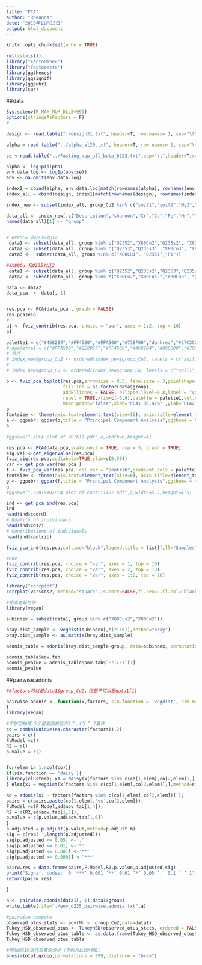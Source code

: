 ---
title: "PCA"
author: "Rheanna"
date: "2019年11月13日"
output: html_document
---

```{r setup, include=FALSE}
knitr::opts_chunk$set(echo = TRUE)
```

```{r}
rm(list=ls())
library("FactoMineR")
library("factoextra")
library(ggthemes)
library(ggsignif)
library(ggpubr)
library(car)

```


##data

```{r}

Sys.setenv(R_MAX_NUM_DLLS=999)
options(stringsAsFactors = F)  
#

design <- read.table("./design31.txt", header=T, row.names= 1, sep="\t")

alpha = read.table("../alpha_al20.txt", header=T, row.names= 1, sep="\t")

se <-read.table("../Fasting_map_all_beta_0223.txt",sep="\t",header=T,row.names=1)

alpha <- log1p(alpha)
env.data.log <- log1p(abs(se))
env <- na.omit(env.data.log)

index1 = cbind(alpha, env.data.log[match(rownames(alpha), rownames(env.data.log)), ])
index_all = cbind(design, index1[match(rownames(design), rownames(index1)), ])

index_new <- subset(index_all, group_Cu2 %in% c("soil1","soil2","Ms2","soil3","Ms3","ps3","p3") )

data_all <- index_new[,c("Description","shannon","Cr","Cu","Fe","Mn","Mo","Ni","P","Pb","pH","TN","TC","Cd","Amo.N","NOx.N")]
names(data_all)[1] <- "group"


# #X80Cu 和Q235对比2
 data1 <- subset(data_all, group %in% c("Q2352","X80Cu2","Q235s2", "X80Cus2"))
 data2 <- subset(data_all, group %in% c("Q2353","Q235s3" ,"X80Cu3", "X80Cus3","P","Ps"))
 data3 <-  subset(data_all, group %in% c("X80Cu1", "Q2351","P1"))
 
##X80Cu 和Q235对比3
 data1 <- subset(data_all, group %in% c("Q2352","Q235s2","Q2353","Q235s3","P","Ps" ))
 data2 <- subset(data_all, group %in% c("X80Cu2","X80Cus2","X80Cu3", "X80Cus3","P","Ps"))


```

```{r}
data <- data2
data_pca  <- data[,-1]


res.pca <- PCA(data_pca , graph = FALSE)
res.pca$eig
#
a1 <- fviz_contrib(res.pca, choice = "var", axes = 1:2, top = 10)
a1
```

```{r}
palette1 = c("#4682B4","#FF4500","#FFA500","#73BF00","darkred","#57C3C2","#426600")
# #palette1 = c("#FFA500","#2E8B57","#FF4500","#4682B4","#800080","#708090","#F5F5F5", "#FFA500","#2E8B57","#9ACD32","#808080","#778899","#20B2AA")
# 排序
# index_new$group_Cu2 <- ordered(index_new$group_Cu2, levels = c("soil1","soil2","Ms2","soil3","Ms3","p3","ps3"))
# 
# index_new$group_Cu <- ordered(index_new$group_Cu, levels = c("soil1","Q235","Q235s","X80Cu","X80Cus","p3","ps3"))

b <- fviz_pca_biplot(res.pca,arrowsize = 0.5, labelsize = 3,pointshape=21,pointsize=2,
                     fill.ind = as.factor(data$group),
                     addEllipses = FALSE, ellipse.level=0.8,label = "var",
                     repel = TRUE,xlim=c(-6,6),palette = palette1,col.var="gray50",
                     mean.point="false",xlab="PCA1 36.47%" ,ylab="PCA2 22.47%")
b
fontsize <- theme(axis.text=element_text(size=10), axis.title=element_text(size=12),title=(element_text(size=14)))
a <- ggpubr::ggpar(b,title = "Principal Component Analysis",ggtheme = theme_par()+fontsize+theme(legend.text = element_text(size=10)),ncol=2,legend.key.size=unit(1.2,"cm"))
a

#ggsave("./PCA plot of 201611.pdf",a,width=6,height=4)

```



```{r}
res.pca <- PCA(data_pca,scale.unit = TRUE, ncp = 5, graph = TRUE)
eig.val <-get_eigenvalue(res.pca)
fviz_eig(res.pca,addlabels=TRUE,ylim=c(0,50))
var <- get_pca_var(res.pca )
f <- fviz_pca_var(res.pca, col.var = "contrib",gradient.cols = palette1[2:4])
fontsize <- theme(axis.text=element_text(size=6), axis.title=element_text(size=8),title=(element_text(size=10)))
g <- ggpubr::ggpar(f,title = "Principal Component Analysis",ggtheme = theme_par()+fontsize+theme(legend.text = element_text(size=8)),ncol=2,legend.key.size=unit(1.2,"cm"),legend.title =element_text(size=8))
g
#ggsave("./201910/PCA plot of contri1107.pdf",g,width=5.5,height=4.5)

```

```{r}
ind <- get_pca_ind(res.pca)
ind
head(ind$coord)
# Quality of individuals
head(ind$cos2)
# Contributions of individuals
head(ind$contrib)

fviz_pca_ind(res.pca,col.ind="black",legend.title = list(fill="Samples"),mean.point="false",xlab="PC1 39.55%" ,ylab="PC2 19.54%")

```

```{r}
#env
fviz_contrib(res.pca, choice = "var", axes = 1, top = 10)
fviz_contrib(res.pca, choice = "var", axes = 2, top = 10)
fviz_contrib(res.pca, choice = "var", axes = 1:2, top = 10)

```

```{r}
library("corrplot")
corrplot(var$cos2, method="square",is.corr=FALSE,tl.cex=2,tl.col="black",number.cex = 2,number.font=1,cl.cex=2,cl.pos="r",cl.align.text="l" ,t1.cex=3)

```

```{r}
#距离差异检验 
library(vegan)

subindex = subset(data1, group %in% c("X80Cus2","X80Cu2"))

bray.dist_sample <- vegdist(subindex[,c(2:16)],method="bray")
bray.dist_sample <- as.matrix(bray.dist_sample)

adonis_table = adonis(bray.dist_sample~group, data=subindex, permutations = 999)

adonis_table$aov.tab
adonis_pvalue = adonis_table$aov.tab$`Pr(>F)`[1]
adonis_pvalue
```

##pairwise.adonis

```{r}
##factors可以是data1$group_Cu2，但是不可以是data1[1]

pairwise.adonis <- function(x,factors, sim.function = 'vegdist', sim.method = 'bray', p.adjust.m ='fdr')
{
library(vegan)

#不放回抽样,5个里面随机选出2个，C5 ^ 2事件
co = combn(unique(as.character(factors)),2)
pairs = c()
F.Model =c()
R2 = c()
p.value = c()


for(elem in 1:ncol(co)){
if(sim.function == 'daisy'){
library(cluster); x1 = daisy(x[factors %in% c(co[1,elem],co[2,elem]),],metric=sim.method)
} else{x1 = vegdist(x[factors %in% c(co[1,elem],co[2,elem]),],method=sim.method)}

ad = adonis(x1 ~ factors[factors %in% c(co[1,elem],co[2,elem])] );
pairs = c(pairs,paste(co[1,elem],'vs',co[2,elem]));
F.Model =c(F.Model,ad$aov.tab[1,4]);
R2 = c(R2,ad$aov.tab[1,5]);
p.value = c(p.value,ad$aov.tab[1,6])
}
p.adjusted = p.adjust(p.value,method=p.adjust.m)
sig = c(rep('',length(p.adjusted)))
sig[p.adjusted <= 0.05] <-'.'
sig[p.adjusted <= 0.01] <-'*'
sig[p.adjusted <= 0.001] <-'**'
sig[p.adjusted <= 0.0001] <-'***'

pairw.res = data.frame(pairs,F.Model,R2,p.value,p.adjusted,sig)
print("Signif. codes:  0 ‘***’ 0.001 ‘**’ 0.01 ‘*’ 0.05 ‘.’ 0.1 ‘ ’ 1")
return(pairw.res)

} 
```

```{r}
a <- pairwise.adonis(data1[,-1],data1$group)
write.table(file="./env_q235_pairwise.adonis.txt",a)

```


```{r}
#pairwise compare
observed_otus_stats <- aov(Mn ~  group_Cu2,data=data1)
Tukey_HSD_observed_otus <- TukeyHSD(observed_otus_stats, ordered = FALSE, conf.level = 0.95)
Tukey_HSD_observed_otus_table <- as.data.frame(Tukey_HSD_observed_otus$group_Cu2)
Tukey_HSD_observed_otus_table
```


```{r}

#用ANOSIM进行显著性分析（下例为比较A和B）
anosim(otu1,group,permutations = 999, distance = "bray")  
```

